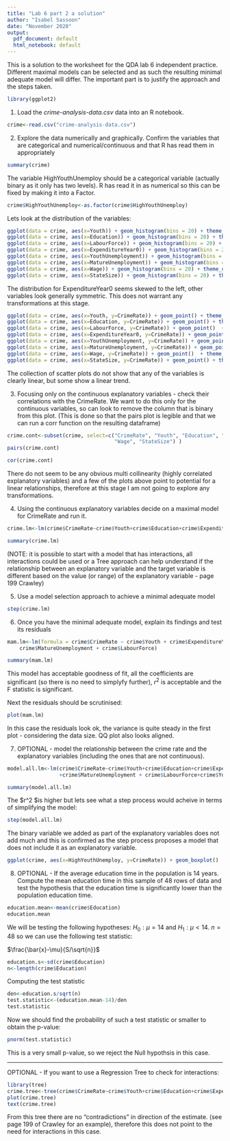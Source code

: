 ```yaml
---
title: "Lab 6 part 2 a solution"
author: "Isabel Sassoon"
date: "November 2020"
output:
  pdf_document: default
  html_notebook: default
---
```


This is a solution to the worksheet for the QDA lab 6 independent practice. 
Different maximal models can be selected and as such the resulting minimal adequate model will differ. The important part is to justify the approach and the steps taken.



```r
library(ggplot2)
```


1. Load the *crime-analysis-data.csv* data into an R notebook.

```r
crime<-read.csv("crime-analysis-data.csv")
```


2. Explore the data numerically and graphically. Confirm the variables that are categorical and numerical/continuous and that R has read them in appropriately

```r
summary(crime)
```

The variable HighYouthUnemploy should be a categorical variable (actually binary as it only has two levels). R has read it in as numerical so this can be fixed by making it into a Factor.

```r
crime$HighYouthUnemploy<-as.factor(crime$HighYouthUnemploy)
```

Lets look at the distribution of the variables:

```r
ggplot(data = crime, aes(x=Youth)) + geom_histogram(bins = 20) + theme_classic()
ggplot(data = crime, aes(x=Education)) + geom_histogram(bins = 20) + theme_classic()
ggplot(data = crime, aes(x=LabourForce)) + geom_histogram(bins = 20) + theme_classic()
ggplot(data = crime, aes(x=ExpenditureYear0)) + geom_histogram(bins = 20) + theme_classic()
ggplot(data = crime, aes(x=YouthUnemployment)) + geom_histogram(bins = 20) + theme_classic()
ggplot(data = crime, aes(x=MatureUnemployment)) + geom_histogram(bins = 20) + theme_classic()
ggplot(data = crime, aes(x=Wage)) + geom_histogram(bins = 20) + theme_classic()
ggplot(data = crime, aes(x=StateSize)) + geom_histogram(bins = 20) + theme_classic()

```

The distribution for ExpenditureYear0 seems skewed to the left, other variables look generally symmetric. This does not warrant any transformations at this stage.


```r
ggplot(data = crime, aes(x=Youth, y=CrimeRate)) + geom_point() + theme_classic()
ggplot(data = crime, aes(x=Education, y=CrimeRate)) + geom_point() + theme_classic()
ggplot(data = crime, aes(x=LabourForce, y=CrimeRate)) + geom_point()  + theme_classic()
ggplot(data = crime, aes(x=ExpenditureYear0, y=CrimeRate)) + geom_point()  + theme_classic()
ggplot(data = crime, aes(x=YouthUnemployment, y=CrimeRate)) + geom_point()  + theme_classic()
ggplot(data = crime, aes(x=MatureUnemployment, y=CrimeRate)) + geom_point()  + theme_classic()
ggplot(data = crime, aes(x=Wage, y=CrimeRate)) + geom_point()  + theme_classic()
ggplot(data = crime, aes(x=StateSize, y=CrimeRate)) + geom_point() + theme_classic()

```

The collection of scatter plots do not show that any of the variables is clearly linear, but some show a linear trend.

3. Focusing only on the continuous explanatory variables - check their correlations with the CrimeRate. We want to do this only for the continuous variables, so can look to remove the column that is binary from this plot. (This is done so that the pairs plot is legible and that we can run a corr function on the resulting dataframe)

```r
crime.cont<-subset(crime, select=c("CrimeRate", "Youth", "Education", "ExpenditureYear0", "LabourForce",  "YouthUnemployment", "MatureUnemployment",
                                   "Wage", "StateSize") )
pairs(crime.cont)
```

```r
cor(crime.cont)
```

There do not seem to be any obvious multi collinearity (highly correlated explanatory variables) and a few of the plots above point to potential for a linear relationships, therefore at this stage I am not going to explore any transformations.


4. Using the continuous explanatory variables decide on a maximal model for CrimeRate and run it.

```r
crime.lm<-lm(crime$CrimeRate~crime$Youth+crime$Education+crime$ExpenditureYear0+crime$MatureUnemployment + crime$LabourForce+crime$YouthUnemployment+crime$StateSize + crime$Wage)

summary(crime.lm)
```

(NOTE: it is possible to start with a model that has interactions, all interactions could be used or a Tree approach can help understand if the relationship between an explanatory variable and the target variable is different based on the value (or range) of the explanatory variable - page 199 Crawley)

5. Use a model selection approach to achieve a minimal adequate model

```r
step(crime.lm)
```


6. Once you have the minimal adequate model, explain its findings and test its residuals

```r
mam.lm<-lm(formula = crime$CrimeRate ~ crime$Youth + crime$ExpenditureYear0 + 
    crime$MatureUnemployment + crime$LabourForce)

summary(mam.lm)
```

This model has acceptable goodness of fit, all the coefficients are significant (so there is no need to simplyfy further), $r^2$ is acceptable and the F statistic is significant.

Next the residuals should be scrutinised:

```r
plot(mam.lm)
```
In this case the residuals look ok, the variance is quite steady in the first plot - considering the data size.
QQ plot also looks aligned. 


7. OPTIONAL -  model the relationship between the crime rate and the explanatory variables (including the ones that are not continuous).

```r
model.all.lm<-lm(crime$CrimeRate~crime$Youth+crime$Education+crime$ExpenditureYear0
                 +crime$MatureUnemployment + crime$LabourForce+crime$YouthUnemployment+crime$StateSize + crime$Wage+ crime$HighYouthUnemploy)

summary(model.all.lm)
```

The $r^2 $is higher but lets see what a step process would acheive in terms of simplifying the model:

```r
step(model.all.lm)
```

The binary variable we added as part of the explanatory variables does not add much and this is confirmed as the step process proposes a model that does not include it as an explanatory variable.


```r

ggplot(crime, aes(x=HighYouthUnemploy, y=CrimeRate)) + geom_boxplot()
```



8. OPTIONAL - If the average education time in the population is 14 years. Compute the mean education time in this sample of 48 rows of data and test the hypothesis that the education time is significantly lower than the population education time.


```r
education.mean<-mean(crime$Education)
education.mean
```

We will be testing the following hypotheses: $H_0: \mu=14$ and $H_1: \mu < 14$.
$n=48$ so we can use the following test statistic:

$\frac{\bar{x}-\mu}{S/\sqrt{n}}$

```r
education.s<-sd(crime$Education)
n<-length(crime$Education)
```

Computing the test statistic
```r
den<-education.s/sqrt(n)
test.statistic<-(education.mean-14)/den
test.statistic
```

Now we should find the probability of such a test statistic or smaller to obtain the p-value:

```r
pnorm(test.statistic)
```

This is a very small p-value, so we reject the Null hypothsis in this case.


***

OPTIONAL - If you want to use a Regression Tree to check for interactions:

```r
library(tree)
crime.tree<-tree(crime$CrimeRate~crime$Youth+crime$Education+crime$ExpenditureYear0+crime$MatureUnemployment + crime$LabourForce+crime$YouthUnemployment+crime$StateSize + crime$Wage)
plot(crime.tree)
text(crime.tree)
```

From this tree there are no "contradictions" in direction of the estimate. (see page 199 of Crawley for an example), therefore this does not point to the need for interactions in this case.

